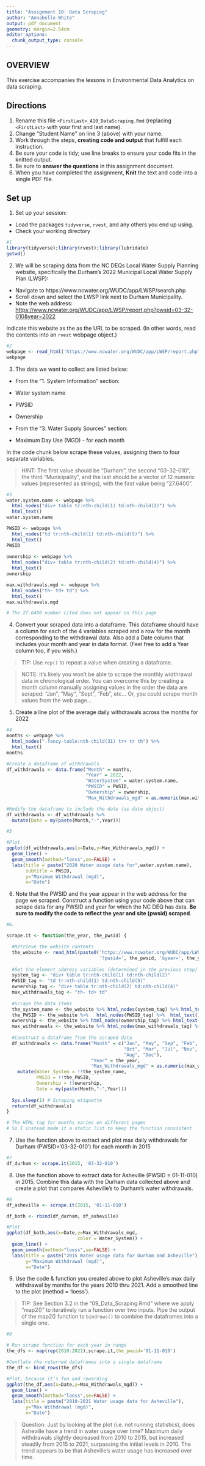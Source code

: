 ```yaml
---
title: "Assignment 10: Data Scraping"
author: "Annabelle White"
output: pdf_document
geometry: margin=2.54cm
editor_options: 
  chunk_output_type: console
---
```


## OVERVIEW

This exercise accompanies the lessons in Environmental Data Analytics on data scraping. 

## Directions
1. Rename this file `<FirstLast>_A10_DataScraping.Rmd` (replacing `<FirstLast>` with your first and last name).
2. Change "Student Name" on line 3 (above) with your name.
3. Work through the steps, **creating code and output** that fulfill each instruction.
4. Be sure your code is tidy; use line breaks to ensure your code fits in the knitted output.
5. Be sure to **answer the questions** in this assignment document.
6. When you have completed the assignment, **Knit** the text and code into a single PDF file.


## Set up 
1. Set up your session:

* Load the packages `tidyverse`, `rvest`, and any others you end up using.
* Check your working directory

```r
#1
library(tidyverse);library(rvest);library(lubridate)
getwd()
```

2. We will be scraping data from the NC DEQs Local Water Supply Planning website, specifically the Durham's 2022 Municipal Local Water Supply Plan (LWSP): 
 * Navigate to https://www.ncwater.org/WUDC/app/LWSP/search.php
 * Scroll down and select the LWSP link next to Durham Municipality. 
 * Note the web address: <https://www.ncwater.org/WUDC/app/LWSP/report.php?pwsid=03-32-010&year=2022>
 
Indicate this website as the as the URL to be scraped. (In other words, read the contents into an `rvest` webpage object.)

```r
#2
webpage <- read_html('https://www.ncwater.org/WUDC/app/LWSP/report.php?pwsid=03-32-010&year=2022')
webpage

```

3. The data we want to collect are listed below:

* From the "1. System Information" section:
 * Water system name
 * PWSID
 * Ownership
 
* From the "3. Water Supply Sources" section:
 * Maximum Day Use (MGD) - for each month

In the code chunk below scrape these values, assigning them to four separate variables.

>HINT: The first value should be "Durham", the second "03-32-010", the third "Municipality", and the last should be a vector of 12 numeric values (represented as strings), with the first value being "27.6400".

```r
#3
water.system.name <- webpage %>% 
  html_nodes("div+ table tr:nth-child(1) td:nth-child(2)") %>% 
  html_text() 
water.system.name

PWSID <- webpage %>% 
  html_nodes("td tr:nth-child(1) td:nth-child(5)") %>% 
  html_text()
PWSID
  
ownership <- webpage %>% 
  html_nodes("div+ table tr:nth-child(2) td:nth-child(4)") %>% 
  html_text()
ownership

max.withdrawals.mgd <- webpage %>% 
  html_nodes("th~ td+ td") %>% 
  html_text()
max.withdrawals.mgd

# The 27.6400 number cited does not appear on this page

```


4. Convert your scraped data into a dataframe. This dataframe should have a column for each of the 4 variables scraped and a row for the month corresponding to the withdrawal data. Also add a Date column that includes your month and year in data format. (Feel free to add a Year column too, if you wish.)

>TIP: Use `rep()` to repeat a value when creating a dataframe.

>NOTE: It's likely you won't be able to scrape the monthly widthrawal data in chronological order. You can overcome this by creating a month column manually assigning values in the order the data are scraped: "Jan", "May", "Sept", "Feb", etc... Or, you could scrape month values from the web page...

5. Create a line plot of the average daily withdrawals across the months for 2022

```r
#4
months <- webpage %>% 
  html_nodes(".fancy-table:nth-child(31) tr+ tr th") %>% 
  html_text()
months

#Create a dataframe of withdrawals
df_withdrawals <- data.frame("Month" = months,
                             "Year" = 2022,
                             "WaterSystem" = water.system.name,
                             "PWSID" = PWSID,
                             "Ownership" = ownership,
                             "Max_Withdrawals_mgd" = as.numeric(max.withdrawals.mgd))

#Modify the dataframe to include the date (as date object)
df_withdrawals <- df_withdrawals %>% 
  mutate(Date = my(paste(Month,"-",Year)))

#5

#Plot 
ggplot(df_withdrawals,aes(x=Date,y=Max_Withdrawals_mgd)) + 
  geom_line() + 
  geom_smooth(method="loess",se=FALSE) +
  labs(title = paste("2020 Water usage data for",water.system.name),
       subtitle = PWSID,
       y="Maximum Withdrawal (mgd)",
       x="Date")

```

6. Note that the PWSID and the year appear in the web address for the page we scraped. Construct a function using your code above that can scrape data for any PWSID and year for which the NC DEQ has data. **Be sure to modify the code to reflect the year and site (pwsid) scraped**.

```r
#6.

scrape.it <- function(the_year, the_pwsid) {

  #Retrieve the website contents 
  the_website <- read_html(paste0('https://www.ncwater.org/WUDC/app/LWSP/report.php', 
                                  '?pwsid=', the_pwsid, '&year=', the_year))
  
  #Set the element address variables (determined in the previous step)
  system_tag <- "div+ table tr:nth-child(1) td:nth-child(2)"
  PWSID_tag <- "td tr:nth-child(1) td:nth-child(5)"
  ownership_tag <- "div+ table tr:nth-child(2) td:nth-child(4)"
  max_withdrawals_tag <- "th~ td+ td"
  
  #Scrape the data items
  the_system_name <- the_website %>% html_nodes(system_tag) %>% html_text()
  the_PWSID <- the_website %>%   html_nodes(PWSID_tag) %>%  html_text()
  ownership <- the_website %>% html_nodes(ownership_tag) %>% html_text()
  max_withdrawals <- the_website %>% html_nodes(max_withdrawals_tag) %>% html_text()
  
  #Construct a dataframe from the scraped data
  df_withdrawals <- data.frame("Month" = c("Jan", "May", "Sep", "Feb", "Jun", 
                                           "Oct", "Mar", "Jul", "Nov", "Apr", 
                                           "Aug", "Dec"),
                               "Year" = the_year,
                               "Max_Withdrawals_mgd" = as.numeric(max_withdrawals)) %>% 
    mutate(Water_System = !!the_system_name,
           PWSID = !!the_PWSID,
           Ownership = !!ownership,
           Date = my(paste(Month,"-",Year)))
  
  Sys.sleep(1) # Scraping etiquette
  return(df_withdrawals)
}

# The HTML tag for months varies on different pages
# So I instead made it a static list to keep the function consistent

```

7. Use the function above to extract and plot max daily withdrawals for Durham (PWSID='03-32-010') for each month in 2015

```r
#7
df_durham <- scrape.it(2015, '03-32-010')

```

8. Use the function above to extract data for Asheville (PWSID = 01-11-010) in 2015. Combine this data with the Durham data collected above and create a plot that compares Asheville's to Durham's water withdrawals.

```r
#8
df_asheville <- scrape.it(2015, '01-11-010')

df_both <- rbind(df_durham, df_asheville)

#Plot 
ggplot(df_both,aes(x=Date,y=Max_Withdrawals_mgd, 
                          color = Water_System)) + 
  geom_line() + 
  geom_smooth(method="loess",se=FALSE) +
  labs(title = paste("2015 Water usage data for Durham and Asheville"),
       y="Maximum Withdrawal (mgd)",
       x="Date")

```


9. Use the code & function you created above to plot Asheville's max daily withdrawal by months for the years 2010 thru 2021. Add a smoothed line to the plot (method = 'loess').

> TIP: See Section 3.2 in the "09_Data_Scraping.Rmd" where we apply "map2()" to iteratively run a function over two inputs. Pipe the output of the map2() function to `bindrows()` to combine the dataframes into a single one. 

```r
#9 

# Run scrape function for each year in range
the_dfs <- map(rep(2010:2021),scrape.it,the_pwsid='01-11-010')

#Conflate the returned dataframes into a single dataframe
the_df <- bind_rows(the_dfs)

#Plot, because it's fun and rewarding
ggplot(the_df,aes(x=Date,y=Max_Withdrawals_mgd)) + 
  geom_line() + 
  geom_smooth(method="loess",se=FALSE) +
  labs(title = paste("2010-2021 Water usage data for Asheville"),
       y="Max Withdrawal (mgd)",
       x="Date")

```

> Question: Just by looking at the plot (i.e. not running statistics), does Asheville have a trend in water usage over time?
Maximum daily withdrawals slightly decreased from 2010 to 2015, but increased steadily from 2015 to 2021, surpassing the initial levels in 2010. The trend appears to be that Asheville's water usage has increased over time.